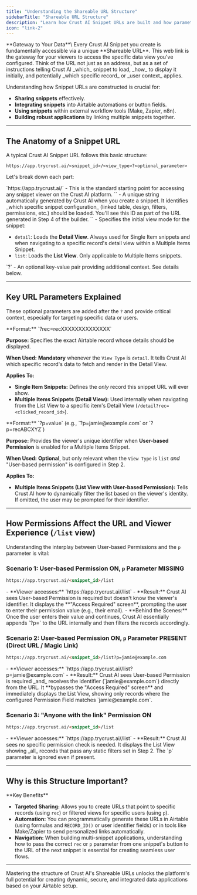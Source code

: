 ```yaml
---
title: "Understanding the Shareable URL Structure"
sidebarTitle: "Shareable URL Structure"
description: "Learn how Crust AI Snippet URLs are built and how parameters control the viewed data and permissions."
icon: "link-2"
---
```


<Tip>
  **Gateway to Your Data**\
  Every Crust AI Snippet you create is fundamentally accessible via a unique **Shareable URL**. This web link is the gateway for your viewers to access the specific data view you've configured. Think of the URL not just as an address, but as a set of instructions telling Crust AI _which_ snippet to load, _how_ to display it initially, and potentially _which specific record_ or _user context_ applies.
</Tip>

Understanding how Snippet URLs are constructed is crucial for:

- **Sharing snippets** effectively.
- **Integrating snippets** into Airtable automations or button fields.
- **Using snippets** within external workflow tools (Make, Zapier, n8n).
- **Building robust applications** by linking multiple snippets together.

---

## The Anatomy of a Snippet URL

A typical Crust AI Snippet URL follows this basic structure:

```text URL Structure Example
https://app.trycrust.ai/<snippet_id>/<view_type>?<optional_parameter>
```

Let's break down each part:

<ResponseField name="Base Platform URL" type="string (constant)">
  `https://app.trycrust.ai/` - This is the standard starting point for accessing any snippet viewer on the Crust AI platform.
</ResponseField>

<ResponseField name="Snippet ID" type="string (unique ID)">
  `<snippet_id>` - A unique string automatically generated by Crust AI when you create a snippet. It identifies _which specific snippet configuration_ (linked table, design, filters, permissions, etc.) should be loaded. You'll see this ID as part of the URL generated in Step 4 of the builder.
</ResponseField>

<ResponseField name="View Type" type="'detail' | 'list'">
  `<view_type>` - Specifies the initial view mode for the snippet:

  - `detail`: Loads the **Detail View**. Always used for Single Item snippets and when navigating to a specific record's detail view within a Multiple Items Snippet.
  - `list`: Loads the **List View**. Only applicable to Multiple Items snippets.
</ResponseField>

<ResponseField name="Optional URL Parameter" type="?rec=<record_id> | ?p=<permission_value>">
  `?<optional_parameter>` - An optional key-value pair providing additional context. See details below.
</ResponseField>

---

## Key URL Parameters Explained

These optional parameters are added after the `?` and provide critical context, especially for targeting specific data or users.

<ResponseField name="Record Parameter (rec)" type="string (Airtable Record ID)">
  **Format:** `?rec=recXXXXXXXXXXXXXX`

  **Purpose:** Specifies the exact Airtable record whose details should be displayed.

  **When Used:** **Mandatory** whenever the `View Type` is `detail`. It tells Crust AI which specific record's data to fetch and render in the Detail View.

  **Applies To:**

  - **Single Item Snippets:** Defines the _only_ record this snippet URL will ever show.
  - **Multiple Items Snippets (Detail View):** Used internally when navigating from the List View to a specific item's Detail View (`/detail?rec=<clicked_record_id>`).
</ResponseField>

<ResponseField name="Permission Parameter (p)" type="string (User Identifier)">
  **Format:** `?p=value` (e.g., `?p=jamie@example.com` or `?p=recABCXYZ`)

  **Purpose:** Provides the viewer's unique identifier when **User-based Permission** is enabled for a Multiple Items Snippet.

  **When Used:** **Optional**, but only relevant when the `View Type` is `list` _and_ "User-based permission" is configured in Step 2.

  **Applies To:**

  - **Multiple Items Snippets (List View with User-based Permission):** Tells Crust AI how to dynamically filter the list based on the viewer's identity. If omitted, the user may be prompted for their identifier.
</ResponseField>

---

## How Permissions Affect the URL and Viewer Experience (`/list` view)

Understanding the interplay between User-based Permissions and the `p` parameter is vital:

### Scenario 1: User-based Permission ON, `p` Parameter MISSING

```md URL Example
https://app.trycrust.ai/<snippet_id>/list
```

<Accordion title="What Happens">
  - **Viewer accesses:** `https://app.trycrust.ai/<snippet_id>/list`
  - **Result:** Crust AI sees User-based Permission is required but doesn't know the viewer's identifier. It displays the **"Access Required" screen**, prompting the user to enter their permission value (e.g., their email).
  - **Behind the Scenes:** Once the user enters their value and continues, Crust AI essentially appends `?p=<entered_value>` to the URL internally and then filters the records accordingly.
</Accordion>

### Scenario 2: User-based Permission ON, `p` Parameter PRESENT (Direct URL / Magic Link)

```md URL Example
https://app.trycrust.ai/<snippet_id>/list?p=jamie@example.com
```

<Accordion title="What Happens">
  - **Viewer accesses:** `https://app.trycrust.ai/<snippet_id>/list?p=jamie@example.com`
  - **Result:** Crust AI sees User-based Permission is required _and_ receives the identifier (`jamie@example.com`) directly from the URL. It **bypasses the "Access Required" screen** and immediately displays the List View, showing only records where the configured Permission Field matches `jamie@example.com`.
</Accordion>

### Scenario 3: "Anyone with the link" Permission ON

```md URL Example
https://app.trycrust.ai/<snippet_id>/list
```

<Accordion title="What Happens">
  - **Viewer accesses:** `https://app.trycrust.ai/<snippet_id>/list`
  - **Result:** Crust AI sees no specific permission check is needed. It displays the List View showing _all_ records that pass any static filters set in Step 2. The `p` parameter is ignored even if present.
</Accordion>

---

## Why is this Structure Important?

<Info>
  **Key Benefits**

  - **Targeted Sharing:** Allows you to create URLs that point to specific records (using `rec`) or filtered views for specific users (using `p`).
  - **Automation:** You can programmatically generate these URLs in Airtable (using formulas and `RECORD_ID()` or user identifier fields) or in tools like Make/Zapier to send personalized links automatically.
  - **Navigation:** When building multi-snippet applications, understanding how to pass the correct `rec` or `p` parameter from one snippet's button to the URL of the next snippet is essential for creating seamless user flows.
</Info>

---

Mastering the structure of Crust AI's Shareable URLs unlocks the platform's full potential for creating dynamic, secure, and integrated data applications based on your Airtable setup.